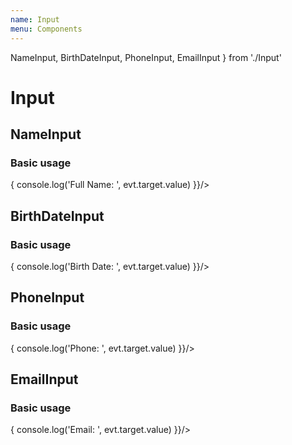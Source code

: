 ```yaml
---
name: Input
menu: Components
---
```



  NameInput, 
  BirthDateInput, 
  PhoneInput, 
  EmailInput 
} from './Input'

# Input

## NameInput

### Basic usage

<Playground>
  <NameInput onChange={(evt) => {
    console.log('Full Name: ', evt.target.value)
  }}/>
</Playground>

## BirthDateInput

### Basic usage

<Playground>
  <BirthDateInput onChange={(evt) => {
    console.log('Birth Date: ', evt.target.value)
  }}/>
</Playground>

## PhoneInput

### Basic usage

<Playground>
  <PhoneInput onChange={(evt) => {
    console.log('Phone: ', evt.target.value)
  }}/>
</Playground>

## EmailInput

### Basic usage

<Playground>
  <EmailInput onChange={(evt) => {
    console.log('Email: ', evt.target.value)
  }}/>
</Playground>